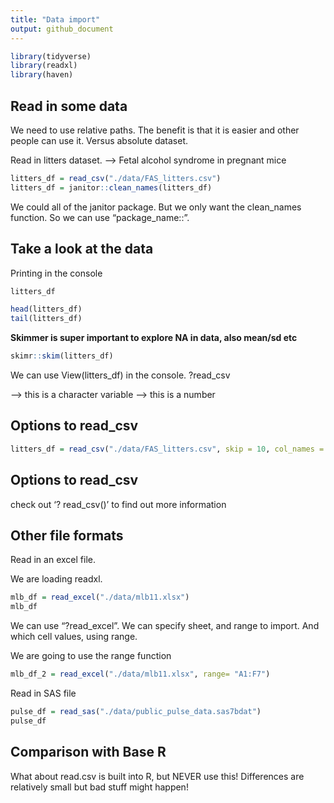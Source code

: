 ```yaml
---
title: "Data import"
output: github_document
---
```


```r
library(tidyverse)
library(readxl)
library(haven)
```
## Read in some data
We need to use relative paths. The benefit is that it is easier and other people can use it. Versus absolute dataset. 

Read in litters dataset. --> Fetal alcohol syndrome in pregnant mice 

```r
litters_df = read_csv("./data/FAS_litters.csv")
litters_df = janitor::clean_names(litters_df)
```
We could all of the janitor package. But we only want the clean_names function. So we can use "package_name::". 

## Take a look at the data
Printing in the console
```r
litters_df
```

```r
head(litters_df)
tail(litters_df)
```

__Skimmer is super important to explore NA in data, also mean/sd etc__
```r
skimr::skim(litters_df)
```

We can use View(litters_df) in the console. ?read_csv

<chr> --> this is a character variable 
<double> --> this is a number

## Options to read_csv
```r
litters_df = read_csv("./data/FAS_litters.csv", skip = 10, col_names = FALSE, na = c("", "NA",".",999))
```

## Options to read_csv
check out '? read_csv()' to find out more information

## Other file formats 
Read in an excel file. 

We are loading readxl. 
```r
mlb_df = read_excel("./data/mlb11.xlsx")
mlb_df
```
We can use "?read_excel". We can specify sheet, and range to import. And which cell values, using range. 

We are going to use the range function
```r
mlb_df_2 = read_excel("./data/mlb11.xlsx", range= "A1:F7")
```

Read in SAS file 
```r
pulse_df = read_sas("./data/public_pulse_data.sas7bdat")
pulse_df
```

## Comparison with Base R

What about read.csv is built into R, but NEVER use this! Differences are relatively small but bad stuff might happen!



















